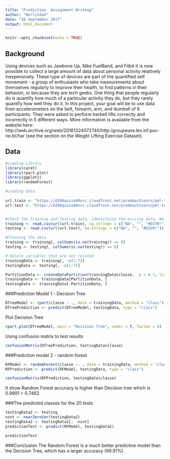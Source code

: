 ```yaml
---
title: "Prediction  Assignment Writeup"
author: "Norlindah"
date: "26 September 2017"
output: html_document
---
```


```r
knitr::opts_chunk$set(echo = TRUE)
```

## Background

Using devices such as Jawbone Up, Nike FuelBand, and Fitbit it is now possible to collect a large amount of data about personal activity relatively inexpensively. These type of devices are part of the quantified self movement - a group of enthusiasts who take measurements about themselves regularly to improve their health, to find patterns in their behavior, or because they are tech geeks. One thing that people regularly do is quantify how much of a particular activity they do, but they rarely quantify how well they do it. In this project, your goal will be to use data from accelerometers on the belt, forearm, arm, and dumbell of 6 participants. They were asked to perform barbell lifts correctly and incorrectly in 5 different ways. More information is available from the website here: http://web.archive.org/web/20161224072740/http:/groupware.les.inf.puc-rio.br/har (see the section on the Weight Lifting Exercise Dataset).

## Data

```r
#Loading Library
library(caret) 
library(rpart.plot)
library(ggplot2)
library(randomForest)

#Loading Data
 
url.train <- "https://d396qusza40orc.cloudfront.net/predmachlearn/pml-training.csv"
url.test <- "https://d396qusza40orc.cloudfront.net/predmachlearn/pml-testing.csv"


#Check the Training and Testing data, identifying the missing data, NA and #DIV/0! as NA everywhere.
training <- read.csv(url(url.train), na.strings = c("NA", "", "#DIV0!"))
testing <- read.csv(url(url.test), na.strings = c("NA", "", "#DIV0!"))

#Cleaning the data
training <- training[, colSums(is.na(training)) == 0]
testing <- testing[, colSums(is.na(testing)) == 0]

# Delete variables that are not related 
trainingData <- training[, -c(1:7)]
testingData <- testing[, -c(1:7)]

PartitionData <- createDataPartition(trainingData$classe,  p = 0.7, list = F)
trainingData <- trainingData[PartitionData, ]
testingData <- trainingData[-PartitionData, ]
```

###Prediction Model 1 - Decision Tree 

```r
DTreeModel <- rpart(classe ~ ., data = trainingData, method = "class")
DTreePrediction <- predict(DTreeModel, testingData, type = "class")
```

Plot Decision Tree
```r
rpart.plot(DTreeModel, main = "Decision Tree", under = T, faclen = 0)
```

Using confusion matrix to test results
```r
confusionMatrix(DTreePrediction, testingData$classe)
```

###Prediction model 2 - random forest
```r
RFModel <- randomForest(classe ~. , data = trainingData, method = "class")
RFPrediction <- predict(RFModel, testingData, type = "class")

confusionMatrix(RFPrediction, testingData$classe)
```

It show Random Forest accuracy is higher than Decision tree which is 0.9991 > 0.7462. 

###The predicted classes for the 20 tests 
```r
testingData2 <- testing
nzvt <- nearZeroVar(testingData2)
testingData2 <- testingData2[, -nzvt]
predictionTest <- predict(RFModel, testingData2)

predictionTest
```

###Conclusion
The Random Forest is a much better predictive model than the Decision Tree, which has a larger accuracy (99.91%).

